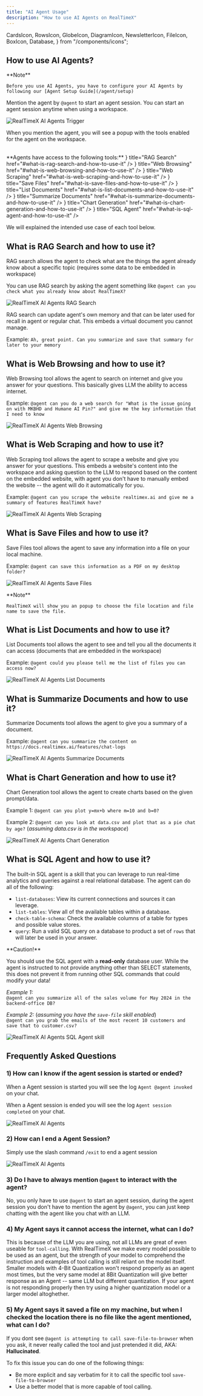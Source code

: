 ```yaml
---
title: "AI Agent Usage"
description: "How to use AI Agents on RealTimeX"
---
```


  CardsIcon,
  RowsIcon,
  GlobeIcon,
  DiagramIcon,
  NewsletterIcon,
  FileIcon,
  BoxIcon,
  Database,
} from "/components/icons";

## How to use AI Agents?

<Callout type="warning" emoji="️⚠️">
  **Note**

    Before you use AI Agents, you have to configure your AI Agents by following our [Agent Setup Guide](/agent/setup)

</Callout>

Mention the agent by `@agent` to start an agent session. You can start an agent session anytime when using a workspace.

<Image
  src="/images/guides/ai-agents/trigger.png"
  height={1080}
  width={1920}
  quality={100}
  alt="RealTimeX AI Agents Trigger"
/>

When you mention the agent, you will see a popup with the tools enabled for the agent on the workspace.

<br />
**Agents have access to the following tools:**

<Cards>
  <Card
    icon={<BoxIcon />}
    title="RAG Search"
    href="#what-is-rag-search-and-how-to-use-it"
  />
  <Card
    icon={<GlobeIcon />}
    title="Web Browsing"
    href="#what-is-web-browsing-and-how-to-use-it"
  />
  <Card
    icon={<RowsIcon />}
    title="Web Scraping"
    href="#what-is-web-scraping-and-how-to-use-it"
  />
  <Card
    icon={<FileIcon />}
    title="Save Files"
    href="#what-is-save-files-and-how-to-use-it"
  />
  <Card
    icon={<NewsletterIcon />}
    title="List Documents"
    href="#what-is-list-documents-and-how-to-use-it"
  />
  <Card
    icon={<CardsIcon />}
    title="Summarize Documents"
    href="#what-is-summarize-documents-and-how-to-use-it"
  />
  <Card
    icon={<DiagramIcon />}
    title="Chart Generation"
    href="#what-is-chart-generation-and-how-to-use-it"
  />
  <Card
    icon={<Database />}
    title="SQL Agent"
    href="#what-is-sql-agent-and-how-to-use-it"
  />
</Cards>

We will explained the intended use case of each tool below.

## What is RAG Search and how to use it?

RAG search allows the agent to check what are the things the agent already know about a specific topic (requires some data to be embedded in workspace)

You can use RAG search by asking the agent something like `@agent can you check what you already know about RealTimeX?`

<Image
  src="/images/guides/ai-agents/rag-search.png"
  height={1080}
  width={1920}
  quality={100}
  alt="RealTimeX AI Agents RAG Search"
/>

RAG search can update agent's own memory and that can be later used for recall in agent or regular chat. This embeds a virtual document you cannot manage.

Example: `Ah, great point. Can you summarize and save that summary for later to your memory`

## What is Web Browsing and how to use it?

Web Browsing tool allows the agent to search on internet and give you answer for your questions. This basically gives LLM the ability to access internet.

Example: `@agent can you do a web search for "What is the issue going on with MKBHD and Humane AI Pin?" and give me the key information that I need to know`

<Image
  src="/images/guides/ai-agents/browsing.png"
  height={1080}
  width={1920}
  quality={100}
  alt="RealTimeX AI Agents Web Browsing"
/>

## What is Web Scraping and how to use it?

Web Scraping tool allows the agent to scrape a website and give you answer for your questions. This embeds a website's content into the workspace and asking question to the LLM to respond based on the content on the embedded website, with agent you don't have to manually embed the website -- the agent will do it automatically for you.

Example: `@agent can you scrape the website realtimex.ai and give me a summary of features RealTimeX have?`

<Image
  src="/images/guides/ai-agents/scrape.png"
  height={1080}
  width={1920}
  quality={100}
  alt="RealTimeX AI Agents Web Scraping"
/>

## What is Save Files and how to use it?

Save Files tool allows the agent to save any information into a file on your local machine.

Example: `@agent can save this information as a PDF on my desktop folder?`

<Image
  src="/images/guides/ai-agents/saving.png"
  height={1080}
  width={1920}
  quality={100}
  alt="RealTimeX AI Agents Save Files"
/>

<Callout type="info" emoji="️💡">
  **Note**

    RealTimeX will show you an popup to choose the file location and file name to save the file.

</Callout>

## What is List Documents and how to use it?

List Documents tool allows the agent to see and tell you all the documents it can access (documents that are embedded in the workspace)

Example: `@agent could you please tell me the list of files you can access now?`

<Image
  src="/images/guides/ai-agents/list-document.png"
  height={1080}
  width={1920}
  quality={100}
  alt="RealTimeX AI Agents List Documents"
/>

## What is Summarize Documents and how to use it?

Summarize Documents tool allows the agent to give you a summary of a document.

Example: `@agent can you summarize the content on https://docs.realtimex.ai/features/chat-logs`

<Image
  src="/images/guides/ai-agents/summarize.png"
  height={1080}
  width={1920}
  quality={100}
  alt="RealTimeX AI Agents Summarize Documents"
/>

## What is Chart Generation and how to use it?

Chart Generation tool allows the agent to create charts based on the given prompt/data.

Example 1: `@agent can you plot y=mx+b where m=10 and b=0?`

Example 2: `@agent can you look at data.csv and plot that as a pie chat by age?` (_assuming data.csv is in the workspace_)

<Image
  src="/images/guides/ai-agents/graph.png"
  height={1080}
  width={1920}
  quality={100}
  alt="RealTimeX AI Agents Chart Generation"
/>

## What is SQL Agent and how to use it?

The built-in SQL agent is a skill that you can leverage to run real-time analytics and queries against a real relational database. The agent can do all of the following:

- `list-databases`: View its current connections and sources it can leverage.
- `list-tables`: View all of the available tables within a database.
- `check-table-schema`: Check the available columns of a table for types and possible value stores.
- `query`: Run a valid SQL query on a database to product a set of `rows` that will later be used in your answer.

<Callout type="warning" emoji="️🔧">
  **Caution!**

You should use the SQL agent with a <b>read-only</b> database user. While the agent is instructed to not provide anything other than SELECT statements, this does not prevent it from running other SQL commands that could modify your data!

</Callout>

_Example 1:_ <br/>
`@agent can you summarize all of the sales volume for May 2024 in the backend-office DB?`

_Example 2:_ (_assuming you have the `save-file` skill enabled_)<br/>
`@agent can you grab the emails of the most recent 10 customers and save that to customer.csv?`

<Image
  src="/images/guides/ai-agents/sql-agent.png"
  height={1080}
  width={1920}
  quality={100}
  alt="RealTimeX AI Agents SQL Agent skill"
/>

## Frequently Asked Questions

### 1) How can I know if the agent session is started or ended?

When a Agent session is started you will see the log `Agent @agent invoked` on your chat.

When a Agent session is ended you will see the log `Agent session completed` on your chat.

<Image
  src="/images/guides/ai-agents/start-end.png"
  height={1080}
  width={1920}
  quality={100}
  alt="RealTimeX AI Agents"
/>

### 2) How can I end a Agent Session?

Simply use the slash command `/exit` to end a agent session

<Image
  src="/images/guides/ai-agents/end-slash-command.png"
  height={1080}
  width={1920}
  quality={100}
  alt="RealTimeX AI Agents"
/>

### 3) Do I have to always mention `@agent` to interact with the agent?

No, you only have to use `@agent` to start an agent session, during the agent session you don't have to mention the agent by `@agent`, you can just keep chatting with the agent like you chat with an LLM.

### 4) My Agent says it cannot access the internet, what can I do?

This is because of the LLM you are using, not all LLMs are great of even useable for `tool-calling`. With RealTimeX we make every model possible to be used as an agent, but the strength of your model to comprehend the instruction and examples of tool calling is still reliant on the model itself. Smaller models with 4-Bit Quantization won't respond properly as an agent most times, but the very same model at 8Bit Quantization will give better response as an Agent -- same LLM but different quantization. If your agent is not responding properly then try using a higher quantization model or a larger model altoghether.

### 5) My Agent says it saved a file on my machine, but when I checked the location there is no file like the agent mentioned, what can I do?

If you dont see `@agent is attempting to call save-file-to-browser` when you ask, it never really called the tool and just pretended it did, AKA: **Hallucinated**.

To fix this issue you can do one of the following things:

- Be more explicit and say verbatim for it to call the specific tool `save-file-to-browser`
- Use a better model that is more capable of tool calling.
